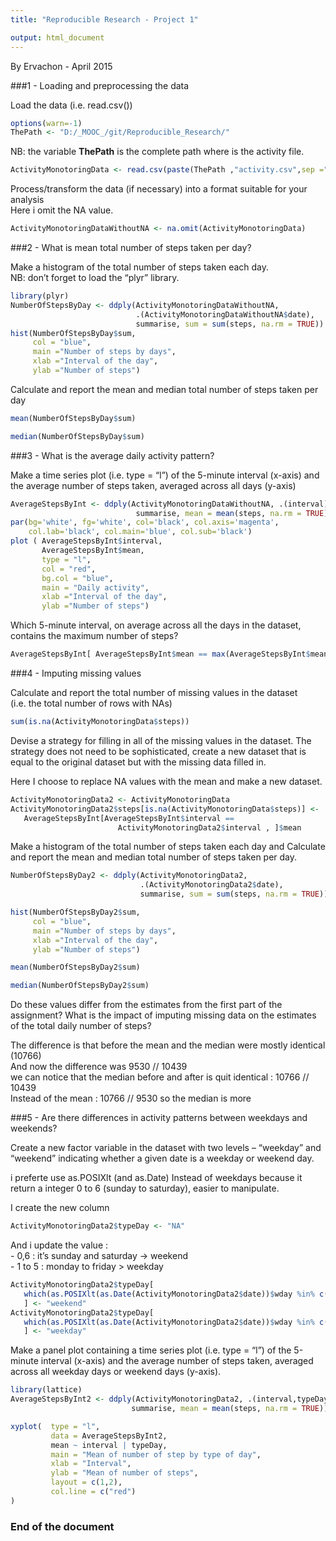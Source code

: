 ```yaml
---
title: "Reproducible Research - Project 1"

output: html_document
---
```

By Ervachon - April 2015

###1 - Loading and preprocessing the data

Load the data (i.e. read.csv())  

```r
options(warn=-1)
ThePath <- "D:/_MOOC_/git/Reproducible_Research/"
```
NB: the variable **ThePath** is the complete path where is the activity file.
```r
ActivityMonotoringData <- read.csv(paste(ThePath ,"activity.csv",sep =""))
```

Process/transform the data (if necessary) into a format suitable for your analysis  
Here i omit the NA value.

```r
ActivityMonotoringDataWithoutNA <- na.omit(ActivityMonotoringData)
```

###2 - What is mean total number of steps taken per day?

Make a histogram of the total number of steps taken each day.  
NB: don't forget to load the "plyr" library.

```r
library(plyr)
NumberOfStepsByDay <- ddply(ActivityMonotoringDataWithoutNA, 
                            .(ActivityMonotoringDataWithoutNA$date), 
                            summarise, sum = sum(steps, na.rm = TRUE))
hist(NumberOfStepsByDay$sum, 
     col = "blue", 
     main ="Number of steps by days",
     xlab ="Interval of the day",  
     ylab ="Number of steps")
```

Calculate and report the mean and median total number of steps taken per day
```r
mean(NumberOfStepsByDay$sum)
```
```r
median(NumberOfStepsByDay$sum)
```

###3 - What is the average daily activity pattern?

Make a time series plot (i.e. type = "l") of the 5-minute interval (x-axis) and the average number of steps taken, averaged across all days (y-axis)

```r
AverageStepsByInt <- ddply(ActivityMonotoringDataWithoutNA, .(interval), 
                            summarise, mean = mean(steps, na.rm = TRUE))
par(bg='white', fg='white', col='black', col.axis='magenta',
    col.lab='black', col.main='blue', col.sub='black') 
plot ( AverageStepsByInt$interval, 
       AverageStepsByInt$mean, 
       type = "l", 
       col = "red", 
       bg.col = "blue",
       main = "Daily activity",
       xlab ="Interval of the day",  
       ylab ="Number of steps")
```

Which 5-minute interval, on average across all the days in the dataset, contains the maximum number of steps?
```r
AverageStepsByInt[ AverageStepsByInt$mean == max(AverageStepsByInt$mean), ]
```

###4 - Imputing missing values

Calculate and report the total number of missing values in the dataset (i.e. the total number of rows with NAs)
```r
sum(is.na(ActivityMonotoringData$steps))
```

Devise a strategy for filling in all of the missing values in the dataset. The strategy does not need to be sophisticated, create a new dataset that is equal to the original dataset but with the missing data filled in.
   
   Here I choose to replace NA values with the mean and make a new dataset.
```r
ActivityMonotoringData2 <- ActivityMonotoringData
ActivityMonotoringData2$steps[is.na(ActivityMonotoringData$steps)] <- 
   AverageStepsByInt[AverageStepsByInt$interval == 
                        ActivityMonotoringData2$interval , ]$mean
```

Make a histogram of the total number of steps taken each day and Calculate and report the mean and median total number of steps taken per day. 

```r
NumberOfStepsByDay2 <- ddply(ActivityMonotoringData2, 
                             .(ActivityMonotoringData2$date), 
                             summarise, sum = sum(steps, na.rm = TRUE))

hist(NumberOfStepsByDay2$sum,
     col = "blue", 
     main ="Number of steps by days",
     xlab ="Interval of the day",  
     ylab ="Number of steps")
```
```r
mean(NumberOfStepsByDay2$sum)
```
```r
median(NumberOfStepsByDay2$sum)
```

Do these values differ from the estimates from the first part of the assignment? What is the impact of imputing missing data on the estimates of the total daily number of steps?

   The difference is that before the mean and the median were mostly identical (10766)  
   And now the difference was 9530 // 10439  
   we can notice that the median before and after is quit identical : 10766 // 10439  
   Instead of the mean : 10766 // 9530 so the median is more 
   
   

###5 - Are there differences in activity patterns between weekdays and weekends?

Create a new factor variable in the dataset with two levels -- "weekday" and "weekend" indicating whether a given date is a weekday or weekend day.

i preferte use as.POSIXlt (and as.Date) Instead of weekdays because it return a integer 0 to 6 (sunday to saturday), easier to manipulate.

I create the new column
```r
ActivityMonotoringData2$typeDay <- "NA"
```
And i update the value :  
- 0,6 : it's sunday and saturday -> weekend  
- 1 to 5 : monday to friday > weekday  

```r
ActivityMonotoringData2$typeDay[
   which(as.POSIXlt(as.Date(ActivityMonotoringData2$date))$wday %in% c(0,6)) 
   ] <- "weekend"
ActivityMonotoringData2$typeDay[
   which(as.POSIXlt(as.Date(ActivityMonotoringData2$date))$wday %in% c(1,2,3,4,5)) 
   ] <- "weekday"
```

Make a panel plot containing a time series plot (i.e. type = "l") of the 5-minute interval (x-axis) and the average number of steps taken, averaged across all weekday days or weekend days (y-axis). 
```r
library(lattice)
AverageStepsByInt2 <- ddply(ActivityMonotoringData2, .(interval,typeDay), 
                           summarise, mean = mean(steps, na.rm = TRUE))

xyplot(  type = "l",
         data = AverageStepsByInt2,
         mean ~ interval | typeDay,
         main = "Mean of number of step by type of day",
         xlab = "Interval",
         ylab = "Mean of number of steps",
         layout = c(1,2),
         col.line = c("red")
)
```
  
### End of the document